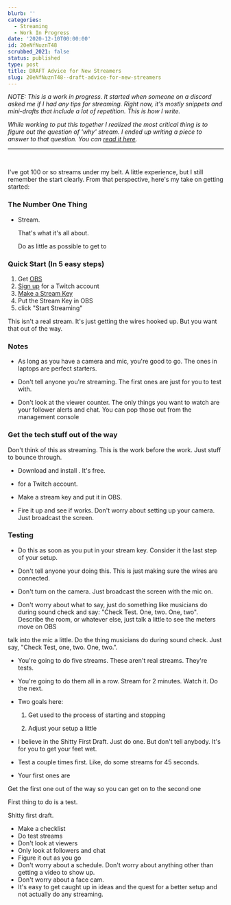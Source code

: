 ```yaml
---
blurb: ''
categories:
  - Streaming
  - Work In Progress
date: '2020-12-10T00:00:00'
id: 20eNfNuznT48
scrubbed_2021: false
status: published
type: post
title: DRAFT Advice for New Streamers
slug: 20eNfNuznT48--draft-advice-for-new-streamers
---
```


_NOTE: This is a work in progress. It started when someone on a discord asked me if I had any tips for streaming. Right now, it's mostly snippets and mini-drafts that include a lot of repetition. This is how I write._

_While working to put this together I realized the most critical thing is to figure out the question of 'why' stream. I ended up writing a piece to answer to that question. You can [read it here](/the-reason-i-stream-is-because-it-makes-me-a-better-developer/)._

---


<br />


I've got 100 or so streams under my belt. A little experience, but I still remember the start clearly. From that perspective, here's my take on getting started:

### The Number One Thing

- Stream.

    That's what it's all about. 

    Do as little as possible to get to 


### Quick Start (In 5 easy steps)

1. Get [OBS](https://obsproject.com)
2. [Sign up](https://www.twitch.tv/) for a Twitch account
3. [Make a Stream Key](https://dashboard.twitch.tv/u/theidofalan/settings/channel)
4. Put the Stream Key in OBS
5. click "Start Streaming"

This isn't a real stream. It's just getting the wires hooked up. But you want that out of the way. 


### Notes


- As long as you have a camera and mic, you're good to go. The ones in laptops are perfect starters. 

- Don't tell anyone you're streaming. The first ones are just for you to test with. 

- Don't look at the viewer counter. The only things you want to watch are your follower alerts and chat. You can pop those out from the management console 


### Get the tech stuff out of the way

Don't think of this as streaming. This is the work before the work. Just stuff to bounce through.

- Download and install . It's free. 

- for a Twitch account.

- Make a stream key and put it in OBS. 

- Fire it up and see if works. Don't worry about setting up your camera. Just broadcast the screen. 


### Testing

- Do this as soon as you put in your stream key. Consider it the last step of your setup.

- Don't tell anyone your doing this. This is just making sure the wires are connected. 

- Don't turn on the camera. Just broadcast the screen with the mic on. 

- Don't worry about what to say, just do something like musicians do during sound check and say: "Check Test. One, two. One, two". Describe the room, or whatever else, just talk a little to see the meters move on OBS


talk into the mic a little. Do the thing musicians do during sound check. Just say, "Check Test, one, two. One, two.".


- You're going to do five streams. These aren't real streams. They're tests.

- You're going to do them all in a row. Stream for 2 minutes. Watch it. Do the next. 

- Two goals here:

    1. Get used to the process of starting and stopping

    2. Adjust your setup a little



- I believe in the Shitty First Draft. Just do one. But don't tell anybody. It's for you to get your feet wet. 

- Test a couple times first. Like, do some streams for 45 seconds. 

- Your first ones are 

Get the first one out of the way so you can get on to the second one


First thing to do is a test. 

Shitty first draft. 


- Make a checklist
- Do test streams
- Don't look at viewers
- Only look at followers and chat
- Figure it out as you go
- Don't worry about a schedule. Don't worry about anything other than getting a video to show up. 
- Don't worry about a face cam.
- It's easy to get caught up in ideas and the quest for a better setup and not actually do any streaming.
